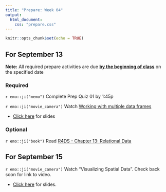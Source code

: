 ```yaml
---
title: "Prepare: Week 04"
output: 
  html_document:
    css: "prepare.css"
---
```


```r
knitr::opts_chunk$set(echo = TRUE)
```

## For September 13

**Note:** All required prepare activities are due **<u>by the beginning of class</u>** on the specified date

### Required 

`r emo::ji("memo")` Complete Prep Quiz 01 by 1:45p

`r emo::ji("movie_camera")` Watch [Working with multiple data frames](https://youtu.be/VdV5ABsaf5Y)

- [Click here](https://rstudio-education.github.io/datascience-box/course-materials/slides/u2-d08-multi-df/u2-d08-multi-df.html#1) for slides

### Optional 

`r emo::ji("book")` Read [R4DS - Chapter 13: Relational Data](https://r4ds.had.co.nz/relational-data.html)


## For September 15

`r emo::ji("movie_camera")` Watch "Visualizing Spatial Data". Check back soon for link to video. 

- [Click here](https://sta199-f21-001.netlify.app/slides/spatial.html#1) for slides.






